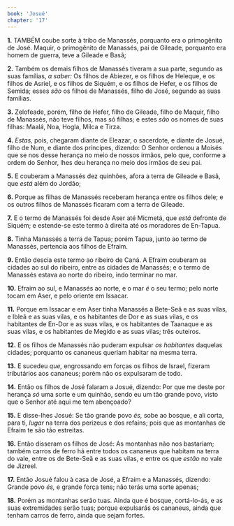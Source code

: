 ```yaml
---
book: 'Josué'
chapter: '17'
---
```


**1.** TAMBÉM coube sorte à tribo de Manassés, porquanto era o primogênito de José. Maquir, o primogênito de Manassés, pai de Gileade, porquanto era homem de guerra, teve a Gileade e Basã;

**2.** Também os demais filhos de Manassés tiveram a sua parte, segundo as suas famílias, *a saber:* Os filhos de Abiezer, e os filhos de Heleque, e os filhos de Asriel, e os filhos de Siquém, e os filhos de Hefer, e os filhos de Semida; esses *são* os filhos de Manassés, filho de José, segundo as suas famílias.

**3.** Zelofeade, porém, filho de Hefer, filho de Gileade, filho de Maquir, filho de Manassés, não teve filhos, mas só filhas; e estes *são* os nomes de suas filhas: Maalá, Noa, Hogla, Milca e Tirza.

**4.** *Estas,* pois, chegaram diante de Eleazar, o sacerdote, e diante de Josué, filho de Num, e diante dos príncipes, dizendo: O Senhor ordenou a Moisés que se nos desse herança no meio de nossos irmãos, pelo que, conforme a ordem do Senhor, lhes deu herança no meio dos irmãos de seu pai.

**5.** E couberam a Manassés dez quinhões, afora a terra de Gileade e Basã, que *está* além do Jordão;

**6.** Porque as filhas de Manassés receberam herança entre os filhos dele; e os outros filhos de Manassés ficaram com a terra de Gileade.

**7.** E o termo de Manassés foi desde Aser até Micmetá, que *está* defronte de Siquém; e estende-se este termo à direita até os moradores de En-Tapua.

**8.** Tinha Manassés a terra de Tapua; porém Tapua, junto ao termo de Manassés, pertencia aos filhos de Efraim.

**9.** Então descia este termo ao ribeiro de Caná. A Efraim couberam as cidades ao sul do ribeiro, entre as cidades de Manassés; e o termo de Manassés estava ao norte do ribeiro, indo terminar no mar.

**10.** Efraim ao sul, e Manassés ao norte, e o mar *é* o seu termo; pelo norte tocam em Aser, e pelo oriente em Issacar.

**11.** Porque em Issacar e em Aser tinha Manassés a Bete-Seã e as suas vilas, e Ibleã e as suas vilas, e os habitantes de Dor e as suas vilas, e os habitantes de En-Dor e as suas vilas, e os habitantes de Taanaque e as suas vilas, e os habitantes de Megido e as suas vilas; três outeiros.

**12.** E os filhos de Manassés não puderam expulsar *os habitantes* daquelas cidades; porquanto os cananeus queriam habitar na mesma terra.

**13.** E sucedeu *que,* engrossando em forças os filhos de Israel, fizeram tributários aos cananeus; porém não os expulsaram de todo.

**14.** Então os filhos de José falaram a Josué, dizendo: Por que me deste por herança *só* uma sorte e um quinhão, sendo eu um tão grande povo, visto que o Senhor até aqui me tem abençoado?

**15.** E disse-lhes Josué: Se tão grande povo *és,* sobe ao bosque, e ali corta, para ti, *lugar* na terra dos perizeus e dos refains; pois que as montanhas de Efraim te são tão estreitas.

**16.** Então disseram os filhos de José: As montanhas não nos bastariam; também carros de ferro há entre todos os cananeus que habitam na terra do vale, entre os de Bete-Seã e as suas vilas, e entre os que *estão* no vale de Jizreel.

**17.** Então Josué falou à casa de José, a Efraim e a Manassés, dizendo: Grande povo *és,* e grande força tens; não terás uma sorte apenas;

**18.** Porém as montanhas serão tuas. Ainda que é bosque, cortá-lo-ás, e as suas extremidades serão tuas; porque expulsarás os cananeus, ainda que tenham carros de ferro, ainda que sejam fortes.